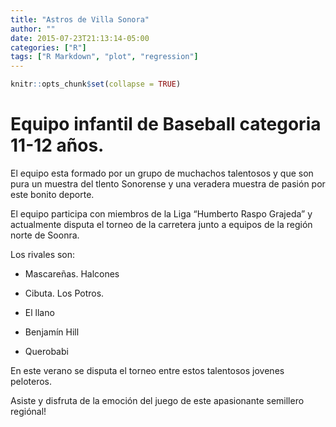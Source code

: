 ```yaml
---
title: "Astros de Villa Sonora"
author: ""
date: 2015-07-23T21:13:14-05:00
categories: ["R"]
tags: ["R Markdown", "plot", "regression"]
---
```


```r
knitr::opts_chunk$set(collapse = TRUE)
```

# Equipo infantil de Baseball categoria 11-12 años.
El equipo esta formado por un grupo de muchachos talentosos y que son pura un muestra del tlento Sonorense y una veradera muestra de pasión por este bonito deporte.


El equipo participa con miembros de la Liga "Humberto Raspo Grajeda" y actualmente disputa el torneo de la carretera junto a equipos de la región norte de Soonra.


Los rivales son: 



+ Mascareñas. Halcones

+ Cibuta. Los Potros.

+ El llano

+ Benjamín Hill

+ Querobabi



En este verano se disputa el torneo entre  estos talentosos jovenes peloteros.

Asiste y disfruta de la emoción del juego de este apasionante semillero  regiónal!  




